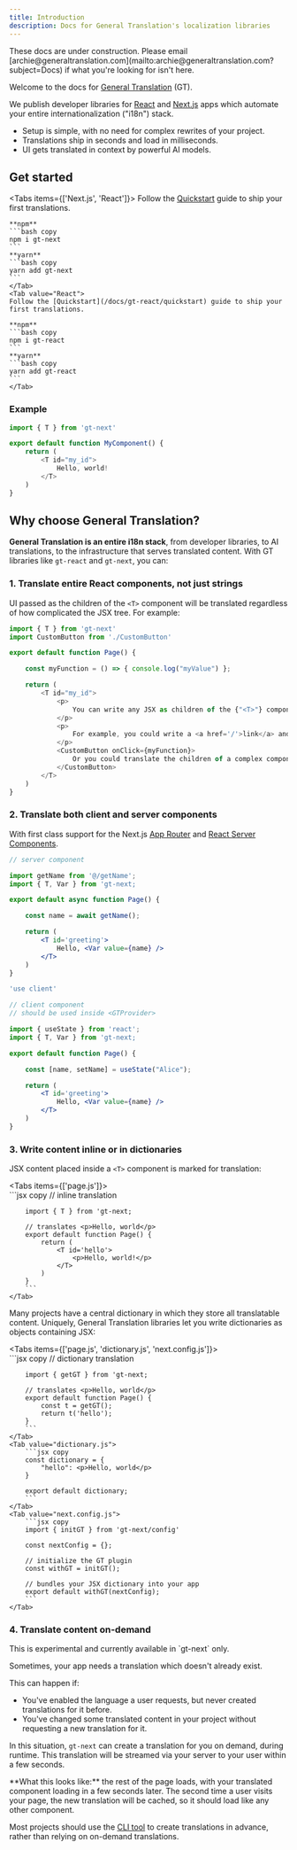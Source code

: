 ```yaml
---
title: Introduction
description: Docs for General Translation's localization libraries
---
```


<Callout>
    These docs are under construction. Please email [archie@generaltranslation.com](mailto:archie@generaltranslation.com?subject=Docs) if what you're looking for isn't here.
</Callout>

Welcome to the docs for [General Translation](https://www.generaltranslation.com) (GT). 

We publish developer libraries for [React](https://react.dev) and [Next.js](https://nextjs.org) apps which automate your entire internationalization ("i18n") stack.

- Setup is simple, with no need for complex rewrites of your project.
- Translations ship in seconds and load in milliseconds.
- UI gets translated in context by powerful AI models.

## Get started

<Tabs items={['Next.js', 'React']}>
    <Tab value="Next.js">
    Follow the [Quickstart](/docs/next/quickstart) guide to ship your first translations.

    **npm**
    ```bash copy
    npm i gt-next
    ```
    **yarn**
    ```bash copy
    yarn add gt-next
    ```
    </Tab>
    <Tab value="React">
    Follow the [Quickstart](/docs/gt-react/quickstart) guide to ship your first translations. 
    
    **npm**
    ```bash copy
    npm i gt-react
    ```
    **yarn**
    ```bash copy
    yarn add gt-react
    ```
    </Tab>
</Tabs>

### Example

```javascript
import { T } from 'gt-next'

export default function MyComponent() {
    return (
        <T id="my_id">
            Hello, world!
        </T>
    )
}
```


## Why choose General Translation?

**General Translation is an entire i18n stack**, from developer libraries, to AI translations, to the infrastructure that serves translated content.
With GT libraries like `gt-react` and `gt-next`, you can:

### 1. Translate entire React components, not just strings

UI passed as the children of the `<T>` component will be translated regardless of how complicated the JSX tree. For example:

```javascript
import { T } from 'gt-next'
import CustomButton from './CustomButton'

export default function Page() {

    const myFunction = () => { console.log("myValue") };

    return (
        <T id="my_id">
            <p>
                You can write any JSX as children of the {"<T>"} component.
            </p>
            <p>
                For example, you could write a <a href='/'>link</a> and have the text be translated in context.
            </p>
            <CustomButton onClick={myFunction}>
                Or you could translate the children of a complex component like this one!
            </CustomButton>
        </T>
    )
}
```

### 2. Translate both client and server components

With first class support for the Next.js [App Router](https://nextjs.org/docs/app) and [React Server Components](https://react.dev/reference/rsc/server-components).

```jsx copy
// server component

import getName from '@/getName';
import { T, Var } from 'gt-next;

export default async function Page() {

    const name = await getName();

    return (
        <T id='greeting'>
            Hello, <Var value={name} />
        </T>
    )
}
```

```jsx copy
'use client'

// client component
// should be used inside <GTProvider>

import { useState } from 'react';
import { T, Var } from 'gt-next;

export default function Page() {

    const [name, setName] = useState("Alice");

    return (
        <T id='greeting'>
            Hello, <Var value={name} />
        </T>
    )
}
```

### 3. Write content inline or in dictionaries

JSX content placed inside a `<T>` component is marked for translation:

<Tabs items={['page.js']}>
    <Tab value="page.js">  
        ```jsx copy
        // inline translation

        import { T } from 'gt-next;

        // translates <p>Hello, world</p>
        export default function Page() {
            return (
                <T id='hello'>
                    <p>Hello, world!</p>
                </T>
            )
        }
        ```
    </Tab>
</Tabs>

Many projects have a central dictionary in which they store all translatable content.
Uniquely, General Translation libraries let you write dictionaries as objects containing JSX:

<Tabs items={['page.js', 'dictionary.js', 'next.config.js']}>
    <Tab value="page.js">  
        ```jsx copy
        // dictionary translation

        import { getGT } from 'gt-next;

        // translates <p>Hello, world</p>
        export default function Page() {
            const t = getGT();
            return t('hello');
        }
        ```
    </Tab>
    <Tab value="dictionary.js">  
        ```jsx copy
        const dictionary = {
            "hello": <p>Hello, world</p>
        }

        export default dictionary;
        ```
    </Tab>
    <Tab value="next.config.js">  
        ```jsx copy
        import { initGT } from 'gt-next/config'

        const nextConfig = {};

        // initialize the GT plugin
        const withGT = initGT(); 

        // bundles your JSX dictionary into your app
        export default withGT(nextConfig);
        ```
    </Tab>
</Tabs>

### 4. Translate content on-demand

<Callout>
    This is experimental and currently available in `gt-next` only.
</Callout>

Sometimes, your app needs a translation which doesn't already exist.

This can happen if:
- You've enabled the language a user requests, but never created translations for it before.
- You've changed some translated content in your project without requesting a new translation for it.

In this situation, `gt-next` can create a translation for you on demand, during runtime. This translation will be streamed via your server to your user within a few seconds.

<Callout>
**What this looks like:** the rest of the page loads, with your translated component loading in a few seconds later. The second time a user visits your page, the new translation will be cached, so it should load like any other component.
</Callout>

Most projects should use the [CLI tool](/docs/next/cli) to create translations in advance, rather than relying on on-demand translations.

